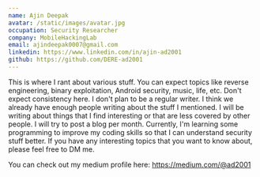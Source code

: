 ```yaml
---
name: Ajin Deepak
avatar: /static/images/avatar.jpg
occupation: Security Researcher
company: MobileHackingLab
email: ajindeepak0007@gmail.com
linkedin: https://www.linkedin.com/in/ajin-ad2001
github: https://github.com/DERE-ad2001
---
```

This is where I rant about various stuff. You can expect topics like reverse engineering, binary exploitation, Android security, music, life, etc. Don't expect consistency here. I don't plan to be a regular writer. I think we already have enough people writing about the stuff I mentioned. I will be writing about things that I find interesting or that are less covered by other people. I will try to post a blog per month. Currently, I'm learning some programming to improve my coding skills so that I can understand security stuff better. If you have any interesting topics that you want to know about, please feel free to DM me.

You can check out my medium profile here: https://medium.com/@ad2001
